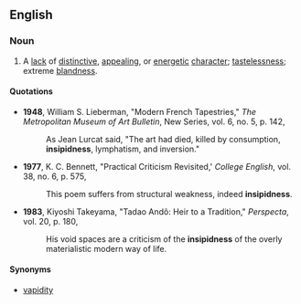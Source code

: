 ==English==

===Noun===
{{en-noun|-}}

# A [[lack]] of [[distinctive]], [[appealing]], or [[energetic]] [[character]]; [[tastelessness]]; extreme [[blandness]].

====Quotations====
*'''1948''', William S. Lieberman, "Modern French Tapestries," ''The Metropolitan Museum of Art Bulletin'', New Series, vol. 6, no. 5, p. 142,
*:As Jean Lurcat said, "The art had died, killed by consumption, '''insipidness''', lymphatism, and inversion."
*'''1977''', K. C. Bennett, "Practical Criticism Revisited,' ''College English'', vol. 38, no. 6, p. 575,
*:This poem suffers from structural weakness, indeed '''insipidness'''.
*'''1983''', Kiyoshi Takeyama, "Tadao Andô: Heir to a Tradition," ''Perspecta'', vol. 20, p. 180,
*:His void spaces are a criticism of the '''insipidness''' of the overly materialistic modern way of life.

====Synonyms====
*[[vapidity]]